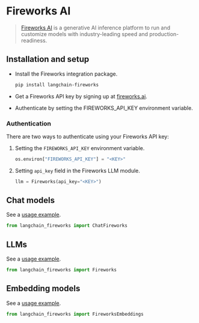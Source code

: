 # Fireworks AI

>[Fireworks AI](https://fireworks.ai) is a generative AI inference platform to run and
> customize models with industry-leading speed and production-readiness.



## Installation and setup

- Install the Fireworks integration package.

  ```bash
  pip install langchain-fireworks
  ```

- Get a Fireworks API key by signing up at [fireworks.ai](https://fireworks.ai).
- Authenticate by setting the FIREWORKS_API_KEY environment variable.

### Authentication

There are two ways to authenticate using your Fireworks API key:

1.  Setting the `FIREWORKS_API_KEY` environment variable.

    ```python
    os.environ["FIREWORKS_API_KEY"] = "<KEY>"
    ```

2.  Setting `api_key` field in the Fireworks LLM module.

    ```python
    llm = Fireworks(api_key="<KEY>")
    ```
## Chat models

See a [usage example](/oss/integrations/chat/fireworks).

```python
from langchain_fireworks import ChatFireworks
```
## LLMs

See a [usage example](/oss/integrations/llms/fireworks).

```python
from langchain_fireworks import Fireworks
```
## Embedding models

See a [usage example](/oss/integrations/text_embedding/fireworks).

```python
from langchain_fireworks import FireworksEmbeddings
```
